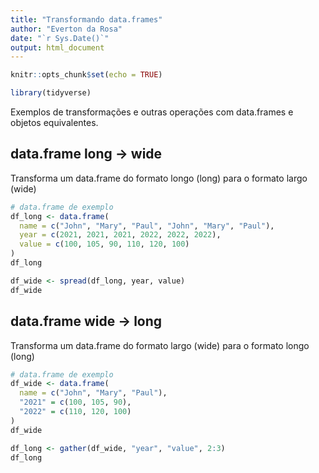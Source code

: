```yaml
---
title: "Transformando data.frames"
author: "Everton da Rosa"
date: "`r Sys.Date()`"
output: html_document
---
```


```r
knitr::opts_chunk$set(echo = TRUE)

library(tidyverse)
```

Exemplos de transformações e outras operações com data.frames e objetos equivalentes.

## data.frame long -> wide

Transforma um data.frame do formato longo (long) para o formato largo (wide)

```r
# data.frame de exemplo
df_long <- data.frame(
  name = c("John", "Mary", "Paul", "John", "Mary", "Paul"),
  year = c(2021, 2021, 2021, 2022, 2022, 2022),
  value = c(100, 105, 90, 110, 120, 100)
)
df_long
```

```r
df_wide <- spread(df_long, year, value)
df_wide
```

## data.frame wide -> long

Transforma um data.frame do formato largo (wide) para o formato longo (long)

```r
# data.frame de exemplo
df_wide <- data.frame(
  name = c("John", "Mary", "Paul"),
  "2021" = c(100, 105, 90),
  "2022" = c(110, 120, 100)
)
df_wide
```

```r
df_long <- gather(df_wide, "year", "value", 2:3)
df_long
```